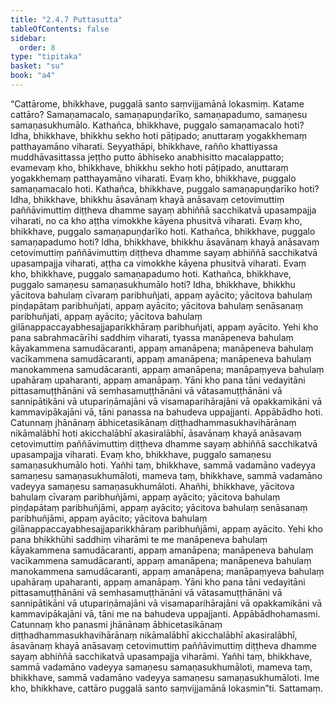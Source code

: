 ```yaml
---
title: "2.4.7 Puttasutta"
tableOfContents: false
sidebar:
  order: 8
type: "tipitaka"
basket: "su"
book: "a4"
---
```



<DynamicBreadcrumb />

<Division number="87" book="a4" bookNo="15" page="399">

<Paragraph number="589" book="a4">
“Cattārome, bhikkhave, puggalā santo saṃvijjamānā lokasmiṃ. Katame cattāro? Samaṇamacalo, samaṇapuṇḍarīko, samaṇapadumo, samaṇesu samaṇasukhumālo.
</Paragraph>

<Paragraph number="590" book="a4">
Kathañca, bhikkhave, puggalo samaṇamacalo hoti? Idha, bhikkhave, bhikkhu sekho hoti pāṭipado; anuttaraṃ yogakkhemaṃ patthayamāno viharati. Seyyathāpi, bhikkhave, rañño khattiyassa muddhāvasittassa jeṭṭho putto ābhiseko anabhisitto macalappatto; evamevaṃ kho, bhikkhave, bhikkhu sekho hoti pāṭipado, anuttaraṃ yogakkhemaṃ patthayamāno viharati. Evaṃ kho, bhikkhave, puggalo samaṇamacalo hoti.
</Paragraph>

<Paragraph number="591" book="a4">
Kathañca, bhikkhave, puggalo samaṇapuṇḍarīko hoti? Idha, bhikkhave, bhikkhu āsavānaṃ khayā anāsavaṃ cetovimuttiṃ paññāvimuttiṃ diṭṭheva dhamme sayaṃ abhiññā sacchikatvā upasampajja viharati, no ca kho aṭṭha vimokkhe kāyena phusitvā viharati. Evaṃ kho, bhikkhave, puggalo samaṇapuṇḍarīko hoti.
</Paragraph>

<Paragraph number="592" book="a4">
Kathañca, bhikkhave, puggalo samaṇapadumo hoti? Idha, bhikkhave, bhikkhu āsavānaṃ khayā anāsavaṃ cetovimuttiṃ paññāvimuttiṃ diṭṭheva dhamme sayaṃ abhiññā sacchikatvā upasampajja viharati, aṭṭha ca vimokkhe kāyena phusitvā viharati. Evaṃ kho, bhikkhave, puggalo samaṇapadumo hoti.
</Paragraph>

<Paragraph number="593" book="a4">
Kathañca, bhikkhave, puggalo samaṇesu samaṇasukhumālo hoti? Idha, bhikkhave, bhikkhu yācitova bahulaṃ cīvaraṃ paribhuñjati, appaṃ ayācito; yācitova bahulaṃ piṇḍapātaṃ paribhuñjati, appaṃ ayācito; yācitova bahulaṃ senāsanaṃ paribhuñjati, appaṃ ayācito; yācitova bahulaṃ gilānappaccayabhesajjaparikkhāraṃ paribhuñjati, appaṃ ayācito. Yehi kho pana sabrahmacārīhi saddhiṃ viharati, tyassa manāpeneva bahulaṃ kāyakammena samudācaranti, appaṃ amanāpena; manāpeneva bahulaṃ vacīkammena samudācaranti, appaṃ amanāpena; manāpeneva bahulaṃ manokammena samudācaranti, appaṃ amanāpena; manāpaṃyeva bahulaṃ upahāraṃ upaharanti, appaṃ amanāpaṃ. Yāni kho pana tāni vedayitāni pittasamuṭṭhānāni vā semhasamuṭṭhānāni vā vātasamuṭṭhānāni vā sannipātikāni vā utupariṇāmajāni vā visamaparihārajāni vā opakkamikāni vā kammavipākajāni vā, tāni panassa na bahudeva uppajjanti. Appābādho hoti. Catunnaṃ jhānānaṃ ābhicetasikānaṃ diṭṭhadhammasukhavihārānaṃ nikāmalābhī hoti akicchalābhī akasiralābhī, āsavānaṃ khayā anāsavaṃ cetovimuttiṃ paññāvimuttiṃ diṭṭheva dhamme sayaṃ abhiññā sacchikatvā upasampajja viharati. Evaṃ kho, bhikkhave, puggalo samaṇesu samaṇasukhumālo hoti.
</Paragraph>

<Paragraph number="594" book="a4">
Yañhi taṃ, bhikkhave, sammā vadamāno vadeyya samaṇesu samaṇasukhumāloti, mameva taṃ, bhikkhave, sammā vadamāno vadeyya samaṇesu samaṇasukhumāloti. Ahañhi, bhikkhave, yācitova bahulaṃ cīvaraṃ paribhuñjāmi, appaṃ ayācito; yācitova bahulaṃ piṇḍapātaṃ paribhuñjāmi, appaṃ ayācito; yācitova bahulaṃ senāsanaṃ paribhuñjāmi, appaṃ ayācito; yācitova bahulaṃ gilānappaccayabhesajjaparikkhāraṃ paribhuñjāmi, appaṃ ayācito. Yehi kho pana bhikkhūhi saddhiṃ viharāmi te me manāpeneva bahulaṃ kāyakammena samudācaranti, appaṃ amanāpena; manāpeneva bahulaṃ vacīkammena samudācaranti, appaṃ amanāpena; manāpeneva bahulaṃ manokammena samudācaranti, appaṃ amanāpena; manāpaṃyeva bahulaṃ upahāraṃ upaharanti, appaṃ amanāpaṃ. Yāni kho pana tāni vedayitāni pittasamuṭṭhānāni vā semhasamuṭṭhānāni vā vātasamuṭṭhānāni vā sannipātikāni vā utupariṇāmajāni vā visamaparihārajāni vā opakkamikāni vā kammavipākajāni vā, tāni me na bahudeva uppajjanti. Appābādhohamasmi. Catunnaṃ kho panasmi jhānānaṃ ābhicetasikānaṃ diṭṭhadhammasukhavihārānaṃ nikāmalābhī akicchalābhī akasiralābhī, āsavānaṃ khayā anāsavaṃ cetovimuttiṃ paññāvimuttiṃ diṭṭheva dhamme sayaṃ abhiññā sacchikatvā upasampajja viharāmi.
</Paragraph>

<Paragraph number="595" book="a4">
Yañhi taṃ, bhikkhave, sammā vadamāno vadeyya samaṇesu samaṇasukhumāloti, mameva taṃ, bhikkhave, sammā vadamāno vadeyya samaṇesu samaṇasukhumāloti. Ime kho, bhikkhave, cattāro puggalā santo saṃvijjamānā lokasmin”ti.

</Paragraph>
</Division>

<Paragraph number="596" type="center" book="a4">
Sattamaṃ.
</Paragraph>